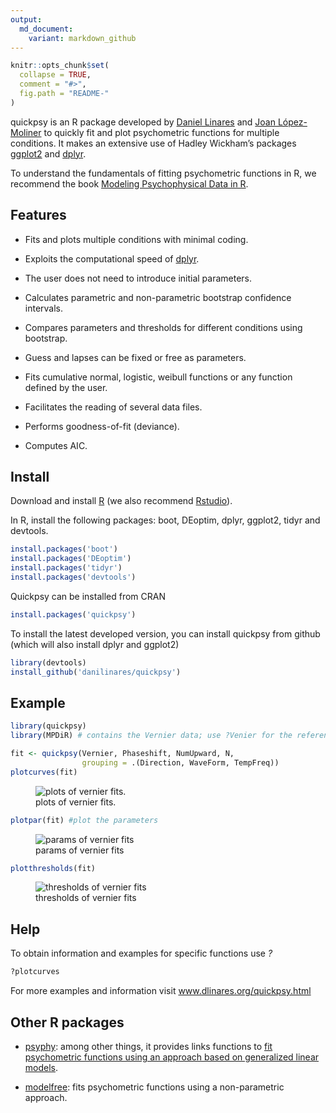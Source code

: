 ```yaml
---
output:
  md_document:
    variant: markdown_github
---
```


<!-- README.md is generated from README.Rmd. Please edit that file -->

```r
knitr::opts_chunk$set(
  collapse = TRUE,
  comment = "#>",
  fig.path = "README-"
)
```

quickpsy is an R package developed by [Daniel Linares](http://www.dlinares.org) and [Joan López-Moliner](http://www.ub.edu/viscagroup/joan/) to quickly fit and plot psychometric functions for multiple conditions. It makes an extensive use of  Hadley Wickham's packages [ggplot2](http://ggplot2.org/) and [dplyr](http://cran.r-project.org/package=dplyr).
 
To understand the fundamentals of fitting psychometric functions in R, we recommend the book [Modeling Psychophysical Data in R](http://www.springer.com/gp/book/9781461444749).

## Features

- Fits and plots multiple conditions with minimal coding.

- Exploits the computational speed of [dplyr](http://cran.r-project.org/package=dplyr).
  
- The user does not need to introduce initial parameters.
  
- Calculates parametric and non-parametric bootstrap confidence intervals. 

- Compares parameters and thresholds for different conditions using bootstrap.
  
- Guess and lapses can be fixed or free as parameters. 
 
- Fits cumulative normal, logistic, weibull functions or any function defined by the user. 
  
- Facilitates the reading of several data files.

- Performs goodness-of-fit (deviance).

- Computes AIC. 


  
## Install

Download and install [R](http://cran.rstudio.com) (we also recommend [Rstudio](https://www.rstudio.com/)).

In R, install the following packages: boot, DEoptim, dplyr, ggplot2, tidyr and devtools.
```R
install.packages('boot')
install.packages('DEoptim')
install.packages('tidyr')
install.packages('devtools')
```

Quickpsy can be installed from CRAN
```R
install.packages('quickpsy')
```

To install the latest developed version, you can install quickpsy from github
(which will also install dplyr and ggplot2) 
```R
library(devtools)
install_github('danilinares/quickpsy')
```

## Example

```R 
library(quickpsy)
library(MPDiR) # contains the Vernier data; use ?Venier for the reference

fit <- quickpsy(Vernier, Phaseshift, NumUpward, N, 
                grouping = .(Direction, WaveForm, TempFreq))
plotcurves(fit)
```

![plots of vernier fits.](vernierFitPlot.png)

```R 
plotpar(fit) #plot the parameters
```

![params of vernier fits](vernierParamsPlot.png)

```R 
plotthresholds(fit)
```

![thresholds of vernier fits](vernierThreshesPlot.png)

## Help 

To obtain information and examples for specific functions use *?*
```R
?plotcurves
```

For more examples and information visit [www.dlinares.org/quickpsy.html](http://www.dlinares.org/quickpsy.html)

## Other R packages

* [psyphy](http://cran.r-project.org/package=psyphy): among other things, it provides links functions to [fit psychometric functions using an approach based on  generalized linear models](http://www.dlinares.org/psychopract.html#fitting-using-generalized-linear-models). 

* [modelfree](http://personalpages.manchester.ac.uk/staff/d.h.foster/software-modelfree/latest/home): fits psychometric functions using a non-parametric approach.






